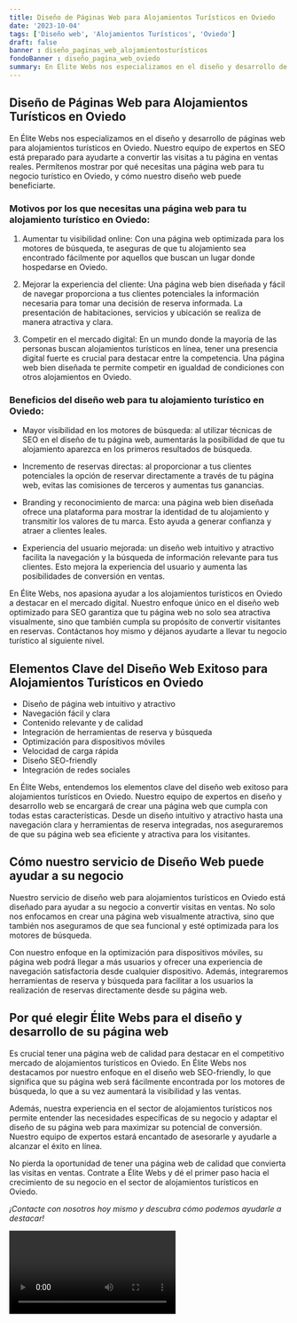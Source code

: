 ```yaml
---
title: Diseño de Páginas Web para Alojamientos Turísticos en Oviedo
date: '2023-10-04'
tags: ['Diseño web', 'Alojamientos Turísticos', 'Oviedo']
draft: false
banner : diseño_paginas_web_alojamientosturísticos
fondoBanner : diseño_pagina_web_oviedo
summary: En Élite Webs nos especializamos en el diseño y desarrollo de páginas web para alojamientos turísticos en Oviedo. Nuestro equipo de expertos en SEO está preparado para ayudarte a convertir las visitas a tu página en ventas reales. Permítenos mostrar por qué necesitas una página web para tu negocio turístico en Oviedo, y cómo nuestro diseño web puede beneficiarte.
---
```


## Diseño de Páginas Web para Alojamientos Turísticos en Oviedo

En Élite Webs nos especializamos en el diseño y desarrollo de páginas web para alojamientos turísticos en Oviedo. Nuestro equipo de expertos en SEO está preparado para ayudarte a convertir las visitas a tu página en ventas reales. Permítenos mostrar por qué necesitas una página web para tu negocio turístico en Oviedo, y cómo nuestro diseño web puede beneficiarte.

### Motivos por los que necesitas una página web para tu alojamiento turístico en Oviedo:

1. Aumentar tu visibilidad online: Con una página web optimizada para los motores de búsqueda, te aseguras de que tu alojamiento sea encontrado fácilmente por aquellos que buscan un lugar donde hospedarse en Oviedo.

2. Mejorar la experiencia del cliente: Una página web bien diseñada y fácil de navegar proporciona a tus clientes potenciales la información necesaria para tomar una decisión de reserva informada. La presentación de habitaciones, servicios y ubicación se realiza de manera atractiva y clara.

3. Competir en el mercado digital: En un mundo donde la mayoría de las personas buscan alojamientos turísticos en línea, tener una presencia digital fuerte es crucial para destacar entre la competencia. Una página web bien diseñada te permite competir en igualdad de condiciones con otros alojamientos en Oviedo.

### Beneficios del diseño web para tu alojamiento turístico en Oviedo:

- Mayor visibilidad en los motores de búsqueda: al utilizar técnicas de SEO en el diseño de tu página web, aumentarás la posibilidad de que tu alojamiento aparezca en los primeros resultados de búsqueda.

- Incremento de reservas directas: al proporcionar a tus clientes potenciales la opción de reservar directamente a través de tu página web, evitas las comisiones de terceros y aumentas tus ganancias.

- Branding y reconocimiento de marca: una página web bien diseñada ofrece una plataforma para mostrar la identidad de tu alojamiento y transmitir los valores de tu marca. Esto ayuda a generar confianza y atraer a clientes leales.

- Experiencia del usuario mejorada: un diseño web intuitivo y atractivo facilita la navegación y la búsqueda de información relevante para tus clientes. Esto mejora la experiencia del usuario y aumenta las posibilidades de conversión en ventas.

En Élite Webs, nos apasiona ayudar a los alojamientos turísticos en Oviedo a destacar en el mercado digital. Nuestro enfoque único en el diseño web optimizado para SEO garantiza que tu página web no solo sea atractiva visualmente, sino que también cumpla su propósito de convertir visitantes en reservas. Contáctanos hoy mismo y déjanos ayudarte a llevar tu negocio turístico al siguiente nivel.

<GifSeo />

<Cta />

## Elementos Clave del Diseño Web Exitoso para Alojamientos Turísticos en Oviedo

- Diseño de página web intuitivo y atractivo
- Navegación fácil y clara
- Contenido relevante y de calidad
- Integración de herramientas de reserva y búsqueda
- Optimización para dispositivos móviles
- Velocidad de carga rápida
- Diseño SEO-friendly
- Integración de redes sociales

En Élite Webs, entendemos los elementos clave del diseño web exitoso para alojamientos turísticos en Oviedo. Nuestro equipo de expertos en diseño y desarrollo web se encargará de crear una página web que cumpla con todas estas características. Desde un diseño intuitivo y atractivo hasta una navegación clara y herramientas de reserva integradas, nos aseguraremos de que su página web sea eficiente y atractiva para los visitantes.

## Cómo nuestro servicio de Diseño Web puede ayudar a su negocio

Nuestro servicio de diseño web para alojamientos turísticos en Oviedo está diseñado para ayudar a su negocio a convertir visitas en ventas. No solo nos enfocamos en crear una página web visualmente atractiva, sino que también nos aseguramos de que sea funcional y esté optimizada para los motores de búsqueda.

Con nuestro enfoque en la optimización para dispositivos móviles, su página web podrá llegar a más usuarios y ofrecer una experiencia de navegación satisfactoria desde cualquier dispositivo. Además, integraremos herramientas de reserva y búsqueda para facilitar a los usuarios la realización de reservas directamente desde su página web.

## Por qué elegir Élite Webs para el diseño y desarrollo de su página web

Es crucial tener una página web de calidad para destacar en el competitivo mercado de alojamientos turísticos en Oviedo. En Élite Webs nos destacamos por nuestro enfoque en el diseño web SEO-friendly, lo que significa que su página web será fácilmente encontrada por los motores de búsqueda, lo que a su vez aumentará la visibilidad y las ventas.

Además, nuestra experiencia en el sector de alojamientos turísticos nos permite entender las necesidades específicas de su negocio y adaptar el diseño de su página web para maximizar su potencial de conversión. Nuestro equipo de expertos estará encantado de asesorarle y ayudarle a alcanzar el éxito en línea.

No pierda la oportunidad de tener una página web de calidad que convierta las visitas en ventas. Contrate a Élite Webs y dé el primer paso hacia el crecimiento de su negocio en el sector de alojamientos turísticos en Oviedo.

*¡Contacte con nosotros hoy mismo y descubra cómo podemos ayudarle a destacar!*

<Video />

<CtaBot job='Alojamientos Turísticos' city='Oviedo'/>

<Gmaps query='Oviedo+españa+maps' />